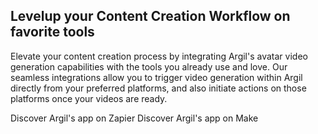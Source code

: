 ## Levelup your Content Creation Workflow on favorite tools

Elevate your content creation process by integrating Argil's avatar video generation capabilities with the tools you already use and love. Our seamless integrations allow you to trigger video generation within Argil directly from your preferred platforms, and also initiate actions on those platforms once your videos are ready.

<CardGroup>
  <Card
    title="Zapier integration"
    icon="bolt"
    href="/pages/integrations/zapier"
  >
      Discover Argil's app on Zapier
  </Card>
  <Card
    title="Make integration"
    icon="bolt"
    href="/pages/integrations/make"
  >
      Discover Argil's app on Make
  </Card>
</CardGroup>
